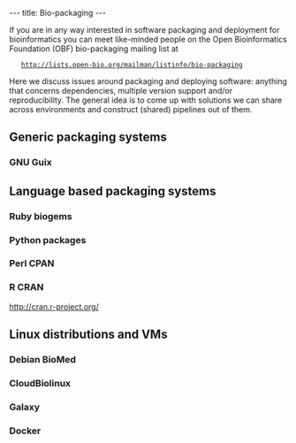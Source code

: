 ---
title: Bio-packaging
---

If you are in any way interested in software packaging and deployment for bioinformatics you can meet like-minded people on the Open Bioinformatics Foundation (OBF) bio-packaging mailing list at

    http://lists.open-bio.org/mailman/listinfo/bio-packaging

Here we discuss issues around packaging and deploying software: anything that concerns dependencies, multiple version support and/or reproducibility. The general idea is to come up with solutions we can share across environments and construct (shared) pipelines out of them.

== Generic packaging systems ==

=== GNU Guix ===

== Language based packaging systems ==

=== Ruby biogems ===
=== Python packages ===
=== Perl CPAN ===
=== R CRAN ===

http://cran.r-project.org/

== Linux distributions and VMs ==

=== Debian BioMed ===
=== CloudBiolinux ===
=== Galaxy ===
=== Docker ===